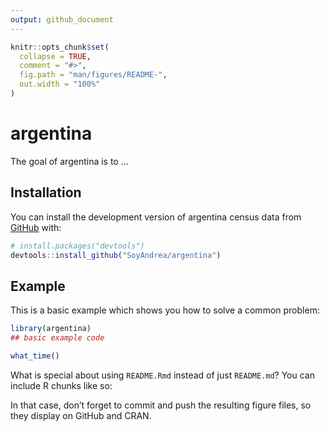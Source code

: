 ```yaml
---
output: github_document
---
```


<!-- README.md is generated from README.Rmd. Please edit that file -->

```r
knitr::opts_chunk$set(
  collapse = TRUE,
  comment = "#>",
  fig.path = "man/figures/README-",
  out.width = "100%"
)
```

# argentina

<!-- badges: start -->
<!-- badges: end -->

The goal of argentina is to ...

## Installation

You can install the development version of argentina census data from [GitHub](https://github.com/) with:

``` r
# install.packages("devtools")
devtools::install_github("SoyAndrea/argentina")
```

## Example

This is a basic example which shows you how to solve a common problem:

```r
library(argentina)
## basic example code

what_time()
```

What is special about using `README.Rmd` instead of just `README.md`? You can include R chunks like so:



In that case, don't forget to commit and push the resulting figure files, so they display on GitHub and CRAN.
